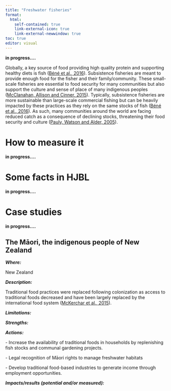 ```yaml
---
title: "Freshwater fisheries"
format:
  html:
    self-contained: true
    link-external-icon: true
    link-external-newwindow: true
toc: true
editor: visual
---
```


**in progress....**

Globally, a key source of food providing high quality protein and supporting healthy diets is fish ([Béné et al., 2016](https://www.sciencedirect.com/science/article/abs/pii/S0305750X15002892?via%3Dihub)). Subsistence fisheries are meant to provide enough food for the fisher and their family/community. These small- scale fisheries are essential to food security for many communities but also support the culture and sense of place of many indigenous peoples ([McClanahan, Allison and Cinner, 2015](https://onlinelibrary.wiley.com/doi/10.1111/faf.12045)). Typically, subsistence fisheries are more sustainable than large-scale commercial fishing but can be heavily impacted by these practices as they rely on the same stocks of fish ([Béné et al., 2016](https://www.sciencedirect.com/science/article/abs/pii/S0305750X15002892?via%3Dihub)). As such, many communities around the world are facing reduced catch as a consequence of declining stocks, threatening their food security and culture ([Pauly, Watson and Alder, 2005](https://royalsocietypublishing.org/doi/10.1098/rstb.2004.1574)).

# How to measure it

**in progress....**

# Some facts in HJBL

**in progress....**

# Case studies

**in progress....**

::: {.callout-note collapse="true"}
## The Māori, the indigenous people of New Zealand

***Where:***

New Zealand

***Description:***

Traditional food practices were replaced following colonization as access to traditional foods decreased and have been largely replaced by the international food system ([McKerchar et al., 2015](https://journals.sagepub.com/doi/abs/10.1177/1757975914543573)).

***Limitations:***

***Strengths:***

***Actions:***

\- Increase the availability of traditional foods in households by replenishing fish stocks and communal gardening projects.

\- Legal recognition of Māori rights to manage freshwater habitats

\- Develop traditional food-based industries to generate income through employment opportunities.

***Impacts/results (potential and/or measured):***
:::
